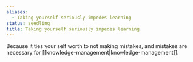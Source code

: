 ```yaml
---
aliases:
  - Taking yourself seriously impedes learning
status: seedling
title: Taking yourself seriously impedes learning
---
```

Because it ties your self worth to not making mistakes, and mistakes are necessary for [[knowledge-management|knowledge-management]].
